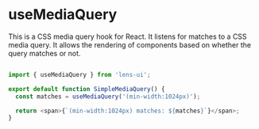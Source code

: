 
<Meta title="Hooks/useMediaQuery"/>

# useMediaQuery

This is a CSS media query hook for React. It listens for matches to a CSS media query. It allows the rendering of components based on whether the query matches or not.


```ts

import { useMediaQuery } from 'lens-ui';

export default function SimpleMediaQuery() {
  const matches = useMediaQuery('(min-width:1024px)');

  return <span>{`(min-width:1024px) matches: ${matches}`}</span>;
}
```